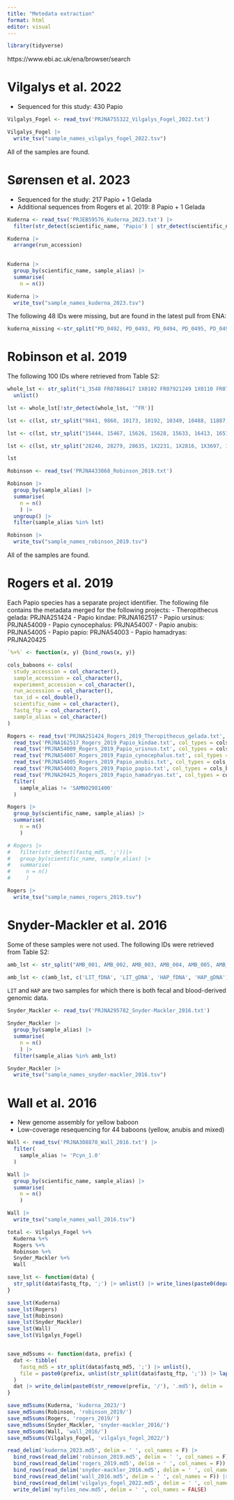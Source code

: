 ```yaml
---
title: "Metedata extraction"
format: html
editor: visual
---
```


```r

library(tidyverse)

```

https://www.ebi.ac.uk/ena/browser/search

# Vilgalys et al. 2022

-   Sequenced for this study: 430 Papio

```r

Vilgalys_Fogel <- read_tsv('PRJNA755322_Vilgalys_Fogel_2022.txt') 

Vilgalys_Fogel |> 
  write_tsv("sample_names_vilgalys_fogel_2022.tsv")

```

All of the samples are found.

# Sørensen et al. 2023

-   Sequenced for the study: 217 Papio + 1 Gelada
-   Additional sequences from Rogers et al. 2019: 8 Papio + 1 Gelada

```r

Kuderna <- read_tsv('PRJEB59576_Kuderna_2023.txt') |> 
  filter(str_detect(scientific_name, 'Papio') | str_detect(scientific_name, 'gelada')) 

Kuderna |> 
  arrange(run_accession) 
  

Kuderna |> 
  group_by(scientific_name, sample_alias) |> 
  summarise(
    n = n())

Kuderna |> 
  write_tsv("sample_names_kuderna_2023.tsv")

```

The following 48 IDs were missing, but are found in the latest pull from ENA:

```r

kuderna_missing <-str_split("PD_0492, PD_0493, PD_0494, PD_0495, PD_0496, PD_0497, PD_0498, PD_0499, PD_0500, PD_0501, PD_0502, PD_0503, PD_0504, PD_0505, PD_0506, PD_0507, PD_0508, PD_0509, PD_0637, PD_0641, PD_0642, PD_0649, PD_0650, PD_0651, PD_0652, PD_0653, PD_0654, PD_0658, PD_0659, PD_0662, PD_0674, PD_0675, PD_0676, PD_0677, PD_0678, PD_0679, PD_0680, PD_0681, PD_0682, PD_0683, PD_0684, PD_0685, PD_0686, PD_0687, PD_0688, PD_0689, PD_0690, PD_0691", ', ') |> unlist()

```

# Robinson et al. 2019

The following 100 IDs where retrieved from Table S2:

```r

whole_lst <- str_split("1_3548 FR07886417 1X0102 FR07921249 1X0110 FR07921242 1X1734 FR07921233 1X2049 FR07921237 1X2208 FR07886421 1X2304 FR07921251 1X3576 FR07921203 1_1979 FR07921245 1X0014 FR07886416 1X0026 FR07921246 1X0035 FR07886425 1X0153 FR07886426 1X0576 FR07886409 1X0580 FR07886405 1X0808 FR07921241 1X0812 FR07886420 1X0832 FR07921221 1X0951 FR07886413 1X1032 FR07921215 1X1125 FR07921272 1X1126 FR07921226 1X1146 FR07921240 1X1152 FR07886411 1X1181 FR07921270 1X1672 FR07921258 1X1700 FR07921265 1X1765 FR07921266 1X1939 FR07921262 1X1947 FR07921235 1X2891 FR07919467 1X3162 FR07921212 1X4384 FR07921206 6716 FR07918883 7091 FR07886418 7158 FR07886424 7937 FR07937957 8170 FR07918874 8344 FR07886410 8465 FR07886414 8653 FR07886404 8780 FR07918882 9562 FR07918881 9656 FR07937989", ' ') |> 
  unlist() 

lst <- whole_lst[!str_detect(whole_lst, '^FR')] 

lst <- c(lst, str_split("9841, 9860, 10173, 10192, 10349, 10488, 11887, 12242, 13245, 13644, 14022, 14182, 14276, 14460, 14652, 14712, 14925, 14930, 14959, 15009, 15107, 15150, 15156, 15190, 15197, 15421", ', ') |> unlist())

lst <- c(lst, str_split("15444, 15467, 15626, 15628, 15633, 16413, 16517, 17199, 18385, 18929, 19207, 25347, 19181, 19348, 26196, 26988, 27351", ', ') |> unlist())

lst <- c(lst, str_split("28246, 28279, 28635, 1X2231, 1X2816, 1X3697, 1X3796, 1X3822, 1X3837, 1X4179, 1X4209, 1X4777, 1X4853", ', ') |> unlist())

lst

```

```r

Robinson <- read_tsv('PRJNA433868_Robinson_2019.txt') 

Robinson |> 
  group_by(sample_alias) |> 
  summarise(
    n = n()
    ) |> 
  ungroup() |> 
  filter(sample_alias %in% lst) 

Robinson |> 
  write_tsv("sample_names_robinson_2019.tsv")

```

All of the samples are found.

# Rogers et al. 2019

Each Papio species has a separate project identifier. The following file contains the metadata merged for the following projects: - Theropithecus gelada: PRJNA251424 - Papio kindae: PRJNA162517 - Papio ursinus: PRJNA54009 - Papio cynocephalus: PRJNA54007 - Papio anubis: PRJNA54005 - Papio papio: PRJNA54003 - Papio hamadryas: PRJNA20425

```r

`%+%` <- function(x, y) {bind_rows(x, y)}

cols_baboons <- cols(
  study_accession = col_character(),
  sample_accession = col_character(),
  experiment_accession = col_character(),
  run_accession = col_character(),
  tax_id = col_double(),
  scientific_name = col_character(),
  fastq_ftp = col_character(),
  sample_alias = col_character()
)

Rogers <- read_tsv('PRJNA251424_Rogers_2019_Theropithecus_gelada.txt', col_types = cols_baboons) %+%
  read_tsv('PRJNA162517_Rogers_2019_Papio_kindae.txt', col_types = cols_baboons) %+%
  read_tsv('PRJNA54009_Rogers_2019_Papio_urisnus.txt', col_types = cols_baboons) %+%
  read_tsv('PRJNA54007_Rogers_2019_Papio_cynocephalus.txt', col_types = cols_baboons) %+%
  read_tsv('PRJNA54005_Rogers_2019_Papio_anubis.txt', col_types = cols_baboons) %+%
  read_tsv('PRJNA54003_Rogers_2019_Papio_papio.txt', col_types = cols_baboons) %+%
  read_tsv('PRJNA20425_Rogers_2019_Papio_hamadryas.txt', col_types = cols_baboons) |> 
  filter(
    sample_alias != 'SAMN02981400'
  )

Rogers |> 
  group_by(scientific_name, sample_alias) |> 
  summarise(
    n = n()
    ) 

# Rogers |> 
#   filter(str_detect(fastq_md5, ';'))|> 
#   group_by(scientific_name, sample_alias) |> 
#   summarise(
#     n = n()
#     ) 

Rogers |> 
  write_tsv("sample_names_rogers_2019.tsv")


```

# Snyder-Mackler et al. 2016

Some of these samples were not used. The following IDs were retrieved from Table S2:

```r

amb_lst <- str_split("AMB_001, AMB_002, AMB_003, AMB_004, AMB_005, AMB_006, AMB_007, AMB_008, AMB_009, AMB_010, AMB_011, AMB_012, AMB_013, AMB_014, AMB_015, AMB_016, AMB_017, AMB_018, AMB_019, AMB_020, AMB_021, AMB_022, AMB_023, AMB_024, AMB_025, AMB_026, AMB_027, AMB_028, AMB_029, AMB_030, AMB_031, AMB_032, AMB_033, AMB_034, AMB_035, AMB_036, AMB_037, AMB_038, AMB_039, AMB_040, AMB_041, AMB_042, AMB_043, AMB_044, AMB_045, AMB_046, AMB_047, AMB_048, AMB_049, AMB_050, AMB_051, AMB_052, GK_003, GK_004, GK_005, GK_008, GK_009, GK_010, GK_011, GK_012", ', ') |> unlist()

amb_lst <- c(amb_lst, c('LIT_fDNA', 'LIT_gDNA', 'HAP_fDNA', 'HAP_gDNA'))

```

`LIT` and `HAP` are two samples for which there is both fecal and blood-derived genomic data.

```r

Snyder_Mackler <- read_tsv('PRJNA295782_Snyder-Mackler_2016.txt') 

Snyder_Mackler |>
  group_by(sample_alias) |> 
  summarise(
    n = n()
    ) |> 
  filter(sample_alias %in% amb_lst)

Snyder_Mackler |> 
  write_tsv("sample_names_snyder-mackler_2016.tsv")

```

# Wall et al. 2016

-   New genome assembly for yellow baboon
-   Low-coverage resequencing for 44 baboons (yellow, anubis and mixed)

```r

Wall <- read_tsv('PRJNA308870_Wall_2016.txt') |> 
  filter(
    sample_alias != 'Pcyn_1.0'
  )

Wall |>
  group_by(scientific_name, sample_alias) |> 
  summarise(
    n = n()
    ) 

Wall |> 
  write_tsv("sample_names_wall_2016.tsv")

```

```r

total <- Vilgalys_Fogel %+% 
  Kuderna %+% 
  Rogers %+% 
  Robinson %+% 
  Snyder_Mackler %+% 
  Wall

save_lst <- function(data) {
  str_split(data$fastq_ftp, ';') |> unlist() |> write_lines(paste0(deparse(substitute(data)), '.txt'))
}

save_lst(Kuderna)
save_lst(Rogers)
save_lst(Robinson)
save_lst(Snyder_Mackler)
save_lst(Wall)
save_lst(Vilgalys_Fogel)



```

```r

save_md5sums <- function(data, prefix) {
  dat <- tibble(
    fastq_md5 = str_split(data$fastq_md5, ';') |> unlist(),
    file = paste0(prefix, unlist(str_split(data$fastq_ftp, ';')) |> lapply(function(x){unlist(str_split(x, '/'))[length(unlist(str_split(x, '/')))]}) |> unlist())
  )
  dat |> write_delim(paste0(str_remove(prefix, '/'), '.md5'), delim = ' ', col_names = FALSE)
}

save_md5sums(Kuderna, 'kuderna_2023/') 
save_md5sums(Robinson, 'robinson_2019/')
save_md5sums(Rogers, 'rogers_2019/')
save_md5sums(Snyder_Mackler, 'snyder-mackler_2016/')
save_md5sums(Wall, 'wall_2016/')
save_md5sums(Vilgalys_Fogel, 'vilgalys_fogel_2022/')

read_delim('kuderna_2023.md5', delim = ' ', col_names = F) |> 
  bind_rows(read_delim('robinson_2019.md5', delim = ' ', col_names = F)) |>
  bind_rows(read_delim('rogers_2019.md5', delim = ' ', col_names = F)) |> 
  bind_rows(read_delim('snyder-mackler_2016.md5', delim = ' ', col_names = F)) |> 
  bind_rows(read_delim('wall_2016.md5', delim = ' ', col_names = F)) |> 
  bind_rows(read_delim('vilgalys_fogel_2022.md5', delim = ' ', col_names = F)) |> 
  write_delim('myfiles_new.md5', delim = ' ', col_names = FALSE)

```
